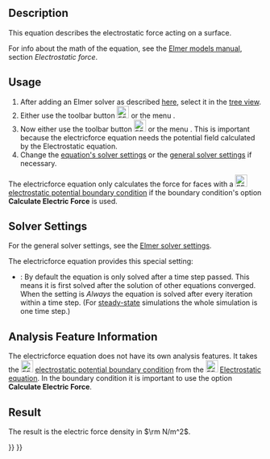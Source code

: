 <languages/>

<div class="mw-translate-fuzzy">
{{Docnav/ru
|[[FEM_EquationElasticity/ru|Elasticity equation]]
|[[FEM_EquationElectrostatic/ru|Электростатическое уравнение]]
|[[FEM_Workbench/ru|FEM]]
|IconL=FEM_EquationElasticity.svg
|IconR=FEM_EquationElectrostatic.svg
|IconC=Workbench_FEM.svg
}}
</div>

{{GuiCommand
|Name=FEM EquationElectricforce
|MenuLocation=Solve → Electromagnetic Equations → Electricforce equation
|Workbenches=[[FEM_Workbench|FEM]]
|Version=0.19
|SeeAlso=[[FEM_EquationElectrostatic|FEM Electrostatic equation]]
}}

==Description==

This equation describes the electrostatic force acting on a surface.

For info about the math of the equation, see the [http://www.elmerfem.org/blog/documentation/ Elmer models manual], section ''Electrostatic force''.

==Usage==

# After adding an Elmer solver as described [[FEM_SolverElmer#Equations|here]], select it in the [[Tree_view|tree view]].
# Either use the toolbar button [[Image:FEM_EquationElectricforce.svg|24px]] or the menu {{MenuCommand|Solve → Electromagnetic Equations → Electricforce equation}}.
# Now either use the toolbar button [[Image:FEM_EquationElectrostatic.svg|24px]] or the menu {{MenuCommand|Solve → Electromagnetic Equations → [[FEM_EquationElectrostatic|Electrostatic equation]]}}. This is important because the electricforce equation needs the potential field calculated by the Electrostatic equation.
# Change the [[#Solver_Settings|equation's solver settings]] or the [[FEM_SolverElmer_SolverSettings|general solver settings]] if necessary.

The electricforce equation only calculates the force for faces with a [[Image:FEM_ConstraintElectrostaticPotential.svg|24px]] [[FEM_ConstraintElectrostaticPotential|electrostatic potential boundary condition]] if the boundary condition's option '''Calculate Electric Force''' is used.

==Solver Settings==

For the general solver settings, see the [[FEM_SolverElmer_SolverSettings|Elmer solver settings]].

The electricforce equation provides this special setting:
* {{PropertyData|Exec Solver}}: By default the equation is only solved after a time step passed. This means it is first solved after the solution of other equations converged. When the setting is ''Always'' the equation is solved after every iteration within a time step. (For [[FEM_SolverElmer_SolverSettings#Type|steady-state]] simulations the whole simulation is one time step.)

==Analysis Feature Information==

The electricforce equation does not have its own analysis features. It takes the [[Image:FEM_ConstraintElectrostaticPotential.svg|24px]] [[FEM_ConstraintElectrostaticPotential|electrostatic potential boundary condition]] from the [[Image:FEM_EquationElectrostatic.svg|24px]] [[FEM_EquationElectrostatic|Electrostatic equation]]. In the boundary condition it is important to use the option '''Calculate Electric Force'''.

==Result==

The result is the electric force density in <math>\rm N/m^2</math>.


<div class="mw-translate-fuzzy">
{{Docnav/ru
|[[FEM_EquationElasticity/ru|Elasticity equation]]
|[[FEM_EquationElectrostatic/ru|Электростатическое уравнение]]
|[[FEM_Workbench/ru|FEM]]
|IconL=FEM_EquationElasticity.svg
|IconR=FEM_EquationElectrostatic.svg
|IconC=Workbench_FEM.svg
}}
</div>

{{FEM Tools navi{{#translation:}}}}
{{Userdocnavi{{#translation:}}}}
